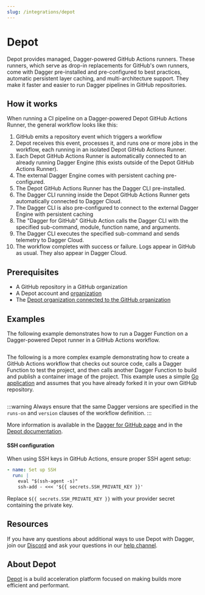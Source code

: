 ```yaml
---
slug: /integrations/depot
---
```


# Depot

Depot provides managed, Dagger-powered GitHub Actions runners. These runners, which serve as drop-in replacements for GitHub's own runners, come with Dagger pre-installed and pre-configured to best practices, automatic persistent layer caching, and multi-architecture support. They make it faster and easier to run Dagger pipelines in GitHub repositories.

## How it works

When running a CI pipeline on a Dagger-powered Depot GitHub Actions Runner, the general workflow looks like this:

1. GitHub emits a repository event which triggers a workflow
1. Depot receives this event, processes it, and runs one or more jobs in the workflow, each running in an isolated Depot GitHub Actions Runner.
1. Each Depot GitHub Actions Runner is automatically connected to an already running Dagger Engine (this exists outside of the Depot GitHub Actions Runner).
  1. The external Dagger Engine comes with persistent caching pre-configured.
1. The Depot GitHub Actions Runner has the Dagger CLI pre-installed.
  1. The Dagger CLI running inside the Depot GitHub Actions Runner gets automatically connected to Dagger Cloud.
  1. The Dagger CLI is also pre-configured to connect to the external Dagger Engine with persistent caching
1. The "Dagger for GitHub" GitHub Action calls the Dagger CLI with the specified sub-command, module, function name, and arguments.
1. The Dagger CLI executes the specified sub-command and sends telemetry to Dagger Cloud.
1. The workflow completes with success or failure. Logs appear in GitHub as usual. They also appear in Dagger Cloud.

## Prerequisites

- A GitHub repository in a GitHub organization
- A Depot account and [organization](https://depot.dev/docs/github-actions/quickstart#create-an-organization)
- The [Depot organization connected to the GitHub organization](https://depot.dev/docs/github-actions/quickstart#connect-to-github)

## Examples

The following example demonstrates how to run a Dagger Function on a Dagger-powered Depot runner in a GitHub Actions workflow.

```yaml title=".github/workflows/dagger.yml" file=./snippets/depot-hello.yml
```

The following is a more complex example demonstrating how to create a GitHub Actions workflow that checks out source code, calls a Dagger Function to test the project, and then calls another Dagger Function to build and publish a container image of the project. This example uses a simple [Go application](https://github.com/kpenfound/greetings-api) and assumes that you have already forked it in your own GitHub repository.

```yaml title=".github/workflows/dagger.yml" file=./snippets/depot-test-build.yml
```

:::warning
Always ensure that the same Dagger versions are specified in the `runs-on` and `version` clauses of the workflow definition.
:::

More information is available in the [Dagger for GitHub page](https://github.com/marketplace/actions/dagger-for-github) and in the [Depot documentation](https://depot.dev/docs/).

#### SSH configuration

When using SSH keys in GitHub Actions, ensure proper SSH agent setup:

```yaml
- name: Set up SSH
  run: |
    eval "$(ssh-agent -s)"
    ssh-add - <<< '${{ secrets.SSH_PRIVATE_KEY }}'
```

Replace `${{ secrets.SSH_PRIVATE_KEY }}` with your provider secret containing the private key.

## Resources

If you have any questions about additional ways to use Depot with Dagger, join our [Discord](https://discord.gg/dagger-io) and ask your questions in our [help channel](https://discord.com/channels/707636530424053791/1030538312508776540).

## About Depot

[Depot](https://depot.dev/) is a build acceleration platform focused on making builds more efficient and performant.
